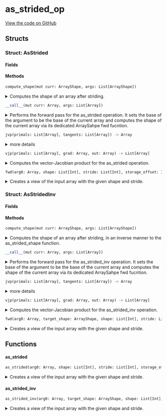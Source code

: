 # as_strided_op



[View the code on GitHub](https://github.com/endia-ai/Endia/tree/nightly/endia/functional/view_ops/as_strided_op.mojo)

## Structs

### Struct: AsStrided





#### Fields

#### Methods

```python
compute_shape(mut curr: ArrayShape, args: List[ArrayShape])
```

<details>
<summary>Computes the shape of an array after striding.</summary>

###### Args

- ``curr``: ``ArrayShape``
  The ArrayShape to store the result of the computation.

- ``args``: ``List[ArrayShape]``
  The ArrayShape to stride, the shape, stride and storage offset of the target ArrayShape encoded in a  single ArrayShape.


</details>

```python
__call__(mut curr: Array, args: List[Array])
```

<details>
<summary>Performs the forward pass for the as_strided operation. It sets the base of the argument to be the base of the current array and computes the shape of the current array via its dedicated ArraySahpe fwd fucntion.</summary>

###### Args

- ``curr``: ``Array``
  The current array to store the result (modified in-place).

- ``args``: ``List[Array]``
  The array on which the as_strided view is created.

**Note:**
The information of the shape computation is stored in the ArrayShape object of the curr array.


</details>

```python
jvp(primals: List[Array], tangents: List[Array]) -> Array
```

<details>
<summary>more details</summary>

###### Args

- ``primals``: ``List[Array]``
  

- ``tangents``: ``List[Array]``
  

###### Returns
- ``Array`` - 


</details>

```python
vjp(primals: List[Array], grad: Array, out: Array) -> List[Array]
```

<details>
<summary>Computes the vector-Jacobian product for the as_strided operation.</summary>

###### Args

- ``primals``: ``List[Array]``
  A list containing the primal input array.

- ``grad``: ``Array``
  The gradient of the output with respect to some scalar function.

- ``out``: ``Array``
  The output of the forward pass.

###### Returns
- ``List[Array]`` - A list containing the gradient with respect to the input.

**Note:**
The vector-Jacobian product for as_strided is computed by calling the inverse operation as_strided_inv.


</details>

```python
fwd(arg0: Array, shape: List[Int], stride: List[Int], storage_offset: Int) -> Array
```

<details>
<summary>Creates a view of the input array with the given shape and stride.</summary>

###### Args

- ``arg0``: ``Array``
  The input array.

- ``shape``: ``List[Int]``
  The shape of the view.

- ``stride``: ``List[Int]``
  The stride of the view.

- ``storage_offset``: ``Int``
  The storage offset of the view.

###### Returns
- ``Array`` - A view of the input array with the given shape and stride.


</details>

### Struct: AsStridedInv





#### Fields

#### Methods

```python
compute_shape(mut curr: ArrayShape, args: List[ArrayShape])
```

<details>
<summary>Computes the shape of an array after striding, in an inverse manner to the as_strided_shape function.</summary>

###### Args

- ``curr``: ``ArrayShape``
  The ArrayShape to store the result of the computation.

- ``args``: ``List[ArrayShape]``
  The ArrayShape to stride, the shape, stride and storage offset of the target ArrayShape encoded in a  single ArrayShape.


</details>

```python
__call__(mut curr: Array, args: List[Array])
```

<details>
<summary>Performs the forward pass for the as_strided_inv operation. It sets the base of the argument to be the base of the current array and computes the shape of the current array via its dedicated ArraySahpe fwd fucntion.</summary>

###### Args

- ``curr``: ``Array``
  The current array to store the result (modified in-place).

- ``args``: ``List[Array]``
  The array on which the as_strided_inv view is created.

**Note:**
The information of the shape computation is stored in the ArrayShape object of the curr array.


</details>

```python
jvp(primals: List[Array], tangents: List[Array]) -> Array
```

<details>
<summary>more details</summary>

###### Args

- ``primals``: ``List[Array]``
  

- ``tangents``: ``List[Array]``
  

###### Returns
- ``Array`` - 


</details>

```python
vjp(primals: List[Array], grad: Array, out: Array) -> List[Array]
```

<details>
<summary>Computes the vector-Jacobian product for the as_strided_inv operation.</summary>

###### Args

- ``primals``: ``List[Array]``
  A list containing the primal input array.

- ``grad``: ``Array``
  The gradient of the output with respect to some scalar function.

- ``out``: ``Array``
  The output of the forward pass.

###### Returns
- ``List[Array]`` - A list containing the gradient with respect to the input.

**Note:**
The vector-Jacobian product for as_strided_inv is computed by calling the as_strided operation.


</details>

```python
fwd(arg0: Array, target_shape: ArrayShape, shape: List[Int], stride: List[Int], storage_offset: Int) -> Array
```

<details>
<summary>Creates a view of the input array with the given shape and stride.</summary>

###### Args

- ``arg0``: ``Array``
  The input array.

- ``target_shape``: ``ArrayShape``
  The target shape of the view.

- ``shape``: ``List[Int]``
  The shape of the view.

- ``stride``: ``List[Int]``
  The stride of the view.

- ``storage_offset``: ``Int``
  The storage offset of the view.

###### Returns
- ``Array`` - A view of the input array with the given shape and stride.


</details>

## Functions

#### **as_strided**

```python
as_strided(arg0: Array, shape: List[Int], stride: List[Int], storage_offset: Int) -> Array
```

<details>
<summary>Creates a view of the input array with the given shape and stride.</summary>

###### Args

- ``arg0``: ``Array``
  The input array.

- ``shape``: ``List[Int]``
  The shape of the view.

- ``stride``: ``List[Int]``
  The stride of the view.

- ``storage_offset``: ``Int``
  The storage offset of the view.

###### Returns
- ``Array`` - A view of the input array with the given shape and stride.


</details>

#### **as_strided_inv**

```python
as_strided_inv(arg0: Array, target_shape: ArrayShape, shape: List[Int], stride: List[Int], storage_offset: Int) -> Array
```

<details>
<summary>Creates a view of the input array with the given shape and stride.</summary>

###### Args

- ``arg0``: ``Array``
  The input array.

- ``target_shape``: ``ArrayShape``
  The target shape of the view.

- ``shape``: ``List[Int]``
  The shape of the view.

- ``stride``: ``List[Int]``
  The stride of the view.

- ``storage_offset``: ``Int``
  The storage offset of the view.

###### Returns
- ``Array`` - A view of the input array with the given shape and stride.


</details>

